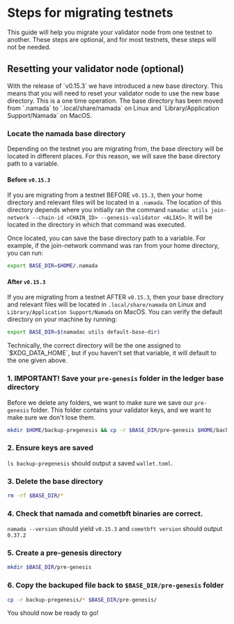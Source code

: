 
# Steps for migrating testnets

This guide will help you migrate your validator node from one testnet to another. These steps are optional, and for most testnets, these steps will not be needed.

## Resetting your validator node (optional)

<Callout type="info">
With the release of `v0.15.3` we have introduced a new base directory. This means that you will need to reset your validator node to use the new base directory. This is a one time operation.
The base directory has been moved from `.namada` to `.local/share/namada` on Linux and `Library/Application Support/Namada` on MacOS.
</Callout>

### Locate the namada base directory

Depending on the testnet you are migrating from, the base directory will be located in different places.
For this reason, we will save the base directory path to a variable.

#### Before `v0.15.3`
If you are migrating from a testnet BEFORE `v0.15.3`, then your home directory and relevant files will be located in a `.namada`. The location of this directory depends where you initially ran the command `namadac utils join-network --chain-id <CHAIN_ID> --genesis-validator <ALIAS>`. It will be located in the directory in which that command was executed.

Once located, you can save the base directory path to a variable. For example, if the join-network command was ran from your home directory, you can run:
```bash copy
export BASE_DIR=$HOME/.namada
```

#### After `v0.15.3`
If you are migrating from a testnet AFTER `v0.15.3`, then your base directory and relevant files will be located in `.local/share/namada` on Linux and `Library/Application Support/Namada` on MacOS. You can verify the default directory on your machine by running:
```bash copy
export BASE_DIR=$(namadac utils default-base-dir)
```


<Callout type="info" emoji="🤓">
Technically, the correct directory will be the one assigned to `$XDG_DATA_HOME`, 
but if you haven't set that variable, it will default to the one given above.
</Callout>


### 1. IMPORTANT! Save your `pre-genesis` folder in the ledger base directory

Before we delete any folders, we want to make sure we save our `pre-genesis` folder. This folder contains your validator keys, and we want to make sure we don't lose them.

```bash copy
mkdir $HOME/backup-pregenesis && cp -r $BASE_DIR/pre-genesis $HOME/backup-pregenesis/
```

### 2. **Ensure keys are saved**

`ls backup-pregenesis` should output a saved `wallet.toml`.

### 3. Delete the base directory

```bash copy
rm -rf $BASE_DIR/*
```

### 4. Check that namada and cometbft binaries are correct. 

`namada --version` should yield `v0.15.3` and `cometbft version` should output `0.37.2`



### 5. Create a pre-genesis directory

```bash copy
mkdir $BASE_DIR/pre-genesis
```

### 6. Copy the backuped file back to `$BASE_DIR/pre-genesis` folder
```bash copy
cp -r backup-pregenesis/* $BASE_DIR/pre-genesis/
```

You should now be ready to go!